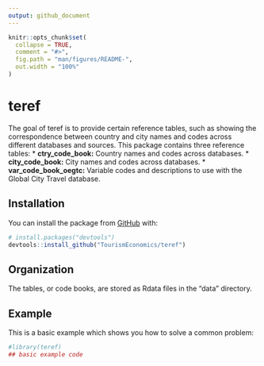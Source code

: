 ```yaml
---
output: github_document
---
```


<!-- README.md is generated from README.Rmd. Please edit that file -->

```r
knitr::opts_chunk$set(
  collapse = TRUE,
  comment = "#>",
  fig.path = "man/figures/README-",
  out.width = "100%"
)
```

# teref

<!-- badges: start -->
<!-- badges: end -->

The goal of teref is to provide certain reference tables, such as showing the correspondence between country and city names and codes across different databases and sources. This package contains three reference tables:
* __ctry_code_book:__ Country names and codes across databases. 
* __city_code_book:__ City names and codes across databases.
* __var_code_book_oegtc:__ Variable codes and descriptions to use with the Global City Travel database.

## Installation

You can install the package from [GitHub](https://github.com/) with:

``` r
# install.packages("devtools")
devtools::install_github("TourismEconomics/teref")
```

## Organization
The tables, or code books, are stored as Rdata files in the "data" directory. 


## Example

This is a basic example which shows you how to solve a common problem:

```r
#library(teref)
## basic example code
```

